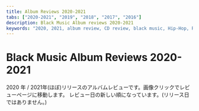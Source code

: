 ```yaml
---
title: Album Reviews 2020-2021
tabs: ["2020-2021", "2019", "2018", "2017", "2016"]
description: Black Music Album reviews 2020-2021
keywords: "2020, 2021, album review, CD review, black music, Hip-Hop, Rap, Soul, R&B"
---
```




# Black Music Album Reviews 2020-2021

<PageDescription>

2020 年 / 2021年(ほぼ)リリースのアルバムレビューです。画像クリックでレビューページに移動します。
レビュー日の新しい順になっています。(リリース日ではありません。)

</PageDescription>

<Row>
  <Column colMd={2} colLg={3} noGutterMdLeft>
    <Review2021no1 />
  </Column>
  <Column colMd={2} colLg={3} noGutterMdLeft>
    <Review2021no2 />
  </Column>
  <Column colMd={2} colLg={3} noGutterMdLeft>
    <Review2021no3 />
  </Column>
    <Column colMd={2} colLg={3} noGutterMdLeft>
    <Review2021no4 />
  </Column>
</Row>

<Row>
  <Column colMd={2} colLg={3} noGutterMdLeft>
    <Review2021no5 />
  </Column>
</Row>

<Row>
  <Column colMd={2} colLg={3} noGutterMdLeft>
    <Review1 />
  </Column>
  <Column colMd={2} colLg={3} noGutterMdLeft>
    <Review2 />
  </Column>
  <Column colMd={2} colLg={3} noGutterMdLeft>
    <Review3 />
  </Column>
  <Column colMd={2} colLg={3} noGutterMdLeft>
    <Review4 />
  </Column>
</Row>

<Row>
  <Column colMd={2} colLg={3} noGutterMdLeft>
    <Review5 />
  </Column>
  <Column colMd={2} colLg={3} noGutterMdLeft>
    <Review6 />
  </Column>
  <Column colMd={2} colLg={3} noGutterMdLeft>
    <Review7 />
  </Column>
  <Column colMd={2} colLg={3} noGutterMdLeft>
    <Review8 />
  </Column>
</Row>

<Row>
  <Column colMd={2} colLg={3} noGutterMdLeft>
    <Review9 />
  </Column>
  <Column colMd={2} colLg={3} noGutterMdLeft>
    <Review10 />
  </Column>
  <Column colMd={2} colLg={3} noGutterMdLeft>
    <Review11 />
  </Column>
  <Column colMd={2} colLg={3} noGutterMdLeft>
    <Review12 />
  </Column>
</Row>

<Row>
  <Column colMd={2} colLg={3} noGutterMdLeft>
    <Review13 />
  </Column>
  <Column colMd={2} colLg={3} noGutterMdLeft>
    <Review14 />
  </Column>
  <Column colMd={2} colLg={3} noGutterMdLeft>
    <Review15 />
  </Column>
  <Column colMd={2} colLg={3} noGutterMdLeft>
    <Review16 />
  </Column>
</Row>

<Row>
  <Column colMd={2} colLg={3} noGutterMdLeft>
    <Review17 />
  </Column>
  <Column colMd={2} colLg={3} noGutterMdLeft>
    <Review18 />
  </Column>
  <Column colMd={2} colLg={3} noGutterMdLeft>
    <Review19 />
  </Column>
  <Column colMd={2} colLg={3} noGutterMdLeft>
    <Review20 />
  </Column>
</Row>

<Row>
  <Column colMd={2} colLg={3} noGutterMdLeft>
    <Review21 />
  </Column>
  <Column colMd={2} colLg={3} noGutterMdLeft>
    <Review22 />
  </Column>
  <Column colMd={2} colLg={3} noGutterMdLeft>
    <Review23 />
  </Column>
  <Column colMd={2} colLg={3} noGutterMdLeft>
    <Review24 />
  </Column>
</Row>

<Row>
  <Column colMd={2} colLg={3} noGutterMdLeft>
    <Review25 />
  </Column>
  <Column colMd={2} colLg={3} noGutterMdLeft>
    <Review26 />
  </Column>
  <Column colMd={2} colLg={3} noGutterMdLeft>
    <Review27 />
  </Column>
  <Column colMd={2} colLg={3} noGutterMdLeft>
    <Review28 />
  </Column>
</Row>

<Row>
  <Column colMd={2} colLg={3} noGutterMdLeft>
    <Review29 />
  </Column>
  <Column colMd={2} colLg={3} noGutterMdLeft>
    <Review30 />
  </Column>
  <Column colMd={2} colLg={3} noGutterMdLeft>
    <Review31 />
  </Column>
  <Column colMd={2} colLg={3} noGutterMdLeft>
    <Review32 />
  </Column>
</Row>

<Row>
  <Column colMd={2} colLg={3} noGutterMdLeft>
    <Review33 />
  </Column>
  <Column colMd={2} colLg={3} noGutterMdLeft>
    <Review34 />
  </Column>
  <Column colMd={2} colLg={3} noGutterMdLeft>
    <Review35 />
  </Column>
  <Column colMd={2} colLg={3} noGutterMdLeft>
    <Review36 />
  </Column>
</Row>

<Row>
  <Column colMd={2} colLg={3} noGutterMdLeft>
    <Review37 />
  </Column>
</Row>
